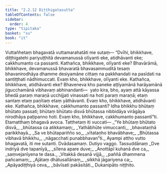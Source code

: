 ```yaml
---
title: "2.2.12 Diṭṭhigatasutta"
tableOfContents: false
sidebar:
  order: 4
type: "tipitaka"
basket: "su"
book: "it"
---
```



<DynamicBreadcrumb />

<Division number="49" book="it">

<Paragraph number="313" book="it">
Vuttañhetaṃ bhagavatā vuttamarahatāti me sutaṃ—
</Paragraph>

<Paragraph number="314" book="it">
“Dvīhi, bhikkhave, diṭṭhigatehi pariyuṭṭhitā devamanussā olīyanti eke, atidhāvanti eke; cakkhumanto ca passanti.
</Paragraph>

<Paragraph number="315" book="it">
Kathañca, bhikkhave, olīyanti eke? Bhavārāmā, bhikkhave, devamanussā bhavaratā bhavasammuditā tesaṃ bhavanirodhāya dhamme desiyamāne cittaṃ na pakkhandati na pasīdati na santiṭṭhati nādhimuccati. Evaṃ kho, bhikkhave, olīyanti eke.
</Paragraph>

<Paragraph number="316" book="it">
Kathañca, bhikkhave, atidhāvanti eke? Bhaveneva kho paneke aṭṭīyamānā harāyamānā jigucchamānā vibhavaṃ abhinandanti—  yato kira, bho, ayaṃ attā kāyassa bhedā paraṃ maraṇā ucchijjati vinassati na hoti paraṃ maraṇā; etaṃ santaṃ etaṃ paṇītaṃ etaṃ yāthāvanti. Evaṃ kho, bhikkhave, atidhāvanti eke.
</Paragraph>

<Paragraph number="317" book="it">
Kathañca, bhikkhave, cakkhumanto passanti? Idha bhikkhu bhūtaṃ bhūtato passati; bhūtaṃ bhūtato disvā bhūtassa nibbidāya virāgāya nirodhāya paṭipanno hoti. Evaṃ kho, bhikkhave, cakkhumanto passantī”ti. Etamatthaṃ bhagavā avoca. Tatthetaṃ iti vuccati—
</Paragraph>

<Paragraph number="318" type="verses" book="it">
_“Ye bhūtaṃ bhūtato disvā,_  
_bhūtassa ca atikkamaṃ;_  
_Yathābhūte vimuccanti,_  
_bhavataṇhā parikkhayā._  

</Paragraph>

<Paragraph number="319" type="verses" book="it">
_Sa ve bhūtapariñño so,_  
_vītataṇho bhavābhave;_  
_Bhūtassa vibhavā bhikkhu,_  
_nāgacchati punabbhavan”ti._  

</Paragraph>

<Paragraph number="320" book="it">
Ayampi attho vutto bhagavatā, iti me sutanti.

</Paragraph>
</Division>

<Paragraph number="321" type="center" book="it">
Dvādasamaṃ.



</Paragraph>

<Paragraph number="322" type="center" book="it">
Dutiyo vaggo.



</Paragraph>

<Paragraph number="323" type="center" book="it">
Tassuddānaṃ


</Paragraph>

<Paragraph number="324" type="verses" book="it">
_Dve indriyā dve tapanīyā,_  
_sīlena apare duve;_  
_Anottāpī kuhanā dve ca,_  
_saṃvejanīyena te dasa._  

</Paragraph>

<Paragraph number="325" type="verses" book="it">
_Vitakkā desanā vijjā,_  
_paññā dhammena pañcamaṃ;_  
_Ajātaṃ dhātusallānaṃ,_  
_sikkhā jāgariyena ca;_  
_Apāyadiṭṭhiyā ceva,_  
_bāvīsati pakāsitāti._  


</Paragraph>

<Paragraph number="326" type="center" book="it">
Dukanipāto niṭṭhito.
</Paragraph>